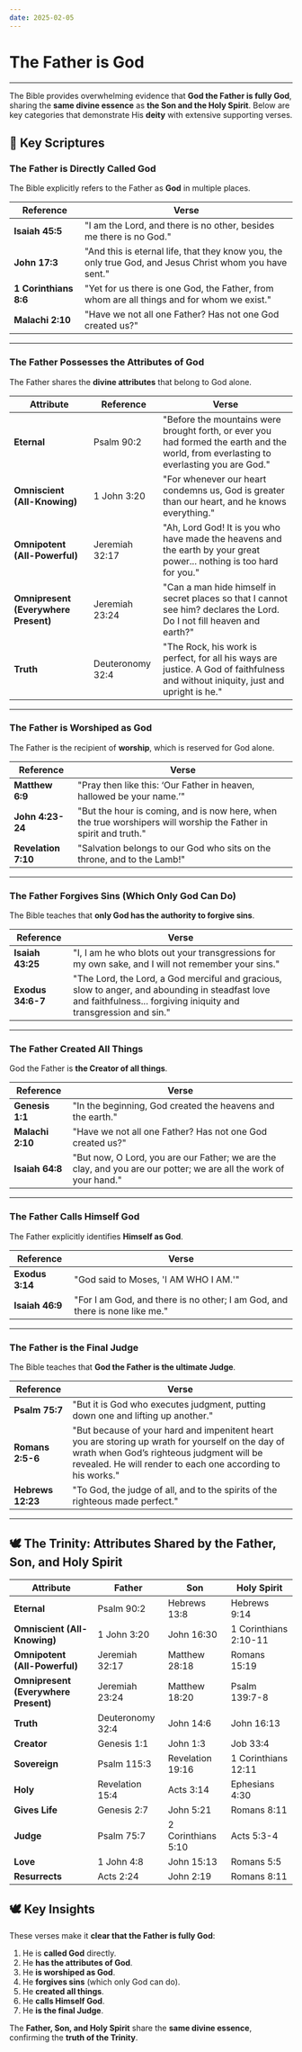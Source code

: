 ```yaml
---
date: 2025-02-05
---
```




# The Father is God

<CustomImage src="/img/unaproachable-light-of-the-father.png" alt="Unaproachable Light of the Father" width="400px" />
<DateDisplay date="2025-02-05" />

---

The Bible provides overwhelming evidence that **God the Father is fully God**, sharing the **same divine essence** as **the Son and the Holy Spirit**. Below are key categories that demonstrate His **deity** with extensive supporting verses.

## 📜 Key Scriptures

### The Father is Directly Called God

The Bible explicitly refers to the Father as **God** in multiple places.

| **Reference** | **Verse** |
|--------------|------------------------------------------------------------------------------------------------|
| **Isaiah 45:5** | "I am the Lord, and there is no other, besides me there is no God." |
| **John 17:3** | "And this is eternal life, that they know you, the only true God, and Jesus Christ whom you have sent." |
| **1 Corinthians 8:6** | "Yet for us there is one God, the Father, from whom are all things and for whom we exist." |
| **Malachi 2:10** | "Have we not all one Father? Has not one God created us?" |

---

### The Father Possesses the Attributes of God

The Father shares the **divine attributes** that belong to God alone.

| **Attribute** | **Reference** | **Verse** |
|-------------|--------------|------------------------------------------------------------------------------------------------------------------|
| **Eternal** | Psalm 90:2 | "Before the mountains were brought forth, or ever you had formed the earth and the world, from everlasting to everlasting you are God." |
| **Omniscient (All-Knowing)** | 1 John 3:20 | "For whenever our heart condemns us, God is greater than our heart, and he knows everything." |
| **Omnipotent (All-Powerful)** | Jeremiah 32:17 | "Ah, Lord God! It is you who have made the heavens and the earth by your great power... nothing is too hard for you." |
| **Omnipresent (Everywhere Present)** | Jeremiah 23:24 | "Can a man hide himself in secret places so that I cannot see him? declares the Lord. Do I not fill heaven and earth?" |
| **Truth** | Deuteronomy 32:4 | "The Rock, his work is perfect, for all his ways are justice. A God of faithfulness and without iniquity, just and upright is he." |

---

### The Father is Worshiped as God

The Father is the recipient of **worship**, which is reserved for God alone.

| **Reference** | **Verse** |
|--------------|-----------------------------------------------------------------|
| **Matthew 6:9** | "Pray then like this: ‘Our Father in heaven, hallowed be your name.’" |
| **John 4:23-24** | "But the hour is coming, and is now here, when the true worshipers will worship the Father in spirit and truth." |
| **Revelation 7:10** | "Salvation belongs to our God who sits on the throne, and to the Lamb!" |

---

### The Father Forgives Sins (Which Only God Can Do)

The Bible teaches that **only God has the authority to forgive sins**.

| **Reference** | **Verse** |
|--------------|--------------------------------------------------------------------------------------|
| **Isaiah 43:25** | "I, I am he who blots out your transgressions for my own sake, and I will not remember your sins." |
| **Exodus 34:6-7** | "The Lord, the Lord, a God merciful and gracious, slow to anger, and abounding in steadfast love and faithfulness... forgiving iniquity and transgression and sin." |

---

### The Father Created All Things

God the Father is **the Creator of all things**.

| **Reference** | **Verse** |
|--------------|-----------------------------------------------------------------|
| **Genesis 1:1** | "In the beginning, God created the heavens and the earth." |
| **Malachi 2:10** | "Have we not all one Father? Has not one God created us?" |
| **Isaiah 64:8** | "But now, O Lord, you are our Father; we are the clay, and you are our potter; we are all the work of your hand." |

---

### The Father Calls Himself God

The Father explicitly identifies **Himself as God**.

| **Reference** | **Verse** |
|--------------|-------------------------------------------------------------|
| **Exodus 3:14** | "God said to Moses, 'I AM WHO I AM.'" |
| **Isaiah 46:9** | "For I am God, and there is no other; I am God, and there is none like me." |

---

### The Father is the Final Judge

The Bible teaches that **God the Father is the ultimate Judge**.

| **Reference** | **Verse** |
|--------------|------------------------------------------------------------------------------------------------|
| **Psalm 75:7** | "But it is God who executes judgment, putting down one and lifting up another." |
| **Romans 2:5-6** | "But because of your hard and impenitent heart you are storing up wrath for yourself on the day of wrath when God’s righteous judgment will be revealed. He will render to each one according to his works." |
| **Hebrews 12:23** | "To God, the judge of all, and to the spirits of the righteous made perfect." |

---

## 🕊 The Trinity: Attributes Shared by the Father, Son, and Holy Spirit

| Attribute | Father | Son | Holy Spirit |
|-----------|--------|------|------------|
| **Eternal** | Psalm 90:2 | Hebrews 13:8 | Hebrews 9:14 |
| **Omniscient (All-Knowing)** | 1 John 3:20 | John 16:30 | 1 Corinthians 2:10-11 |
| **Omnipotent (All-Powerful)** | Jeremiah 32:17 | Matthew 28:18 | Romans 15:19 |
| **Omnipresent (Everywhere Present)** | Jeremiah 23:24 | Matthew 18:20 | Psalm 139:7-8 |
| **Truth** | Deuteronomy 32:4 | John 14:6 | John 16:13 |
| **Creator** | Genesis 1:1 | John 1:3 | Job 33:4 |
| **Sovereign** | Psalm 115:3 | Revelation 19:16 | 1 Corinthians 12:11 |
| **Holy** | Revelation 15:4 | Acts 3:14 | Ephesians 4:30 |
| **Gives Life** | Genesis 2:7 | John 5:21 | Romans 8:11 |
| **Judge** | Psalm 75:7 | 2 Corinthians 5:10 | Acts 5:3-4 |
| **Love** | 1 John 4:8 | John 15:13 | Romans 5:5 |
| **Resurrects** | Acts 2:24 | John 2:19 | Romans 8:11 |


## 🕊️ Key Insights 

These verses make it **clear that the Father is fully God**:

1. He is **called God** directly.
2. He **has the attributes of God**.
3. He **is worshiped as God**.
4. He **forgives sins** (which only God can do).
5. He **created all things**.
6. He **calls Himself God**.
7. He **is the final Judge**.


The **Father, Son, and Holy Spirit** share the **same divine essence**, confirming the **truth of the Trinity**.